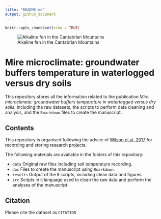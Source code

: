 ```yaml
---
title: "README.md"
output: github_document
---
```


```r
knitr::opts_chunk$set(echo = TRUE)
```

![Alkaline fen in the Cantabrian Mountains](data/Sierra Cebolleda.jpg)

# Mire microclimate: groundwater buffers temperature in waterlogged versus dry soils

This repository stores all the information related to the publication *Mire microclimate: groundwater buffers temperature in waterlogged versus dry soils*, including the raw datasets, the scripts to perform data cleaning and analysis, and the `Rmarkdown` files to create the manuscript.

## Contents

This repository is organised following the advice of [Wilson et al. 2017](https://doi.org/10.1371/journal.pcbi.1005510) for recording and storing research projects.


The following materials are available in the folders of this repository:

* `data` Original raw files including soil temperature recording.
* `doc` Files to create the manuscript using `Rmarkdown`.
* `results` Output of the `R` scripts, including clean data and figures.
* `src` Scripts in `R` language used to clean the raw data and perform the analyses of the manuscript.

## Citation

Please cite the dataset as `CITATION`